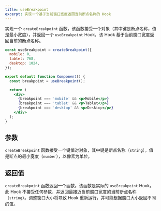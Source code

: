```yaml
---
title: useBreakpoint
excerpt: 实现一个基于当前窗口宽度返回当前断点名称的 Hook
---
```


实现一个 `createBreakpoint` 函数，该函数接受一个对象（其中键是断点名称，值是最小宽度），并返回一个 `useBreakpoint` Hook，该 Hook 基于当前窗口宽度返回当前的断点名称。

```jsx
const useBreakpoint = createBreakpoint({
  mobile: 0,
  tablet: 768,
  desktop: 1024,
});

export default function Component() {
  const breakpoint = useBreakpoint();

  return (
    <div>
      {breakpoint === 'mobile' && <p>Mobile</p>}
      {breakpoint === 'tablet' && <p>Tablet</p>}
      {breakpoint === 'desktop' && <p>Desktop</p>}
    </div>
  );
}
```

## 参数

`createBreakpoint` 函数接受一个键值对对象，其中键是断点名称（`string`），值是断点的最小宽度（`number`），以像素为单位。

## 返回值

`createBreakpoint` 函数返回一个函数，该函数是实际的 `useBreakpoint` Hook。此 Hook 不接受任何参数，并返回最接近当前窗口宽度的当前断点名称（`string`）。调整窗口大小将导致 Hook 重新运行，并可能根据窗口大小返回不同的值。
